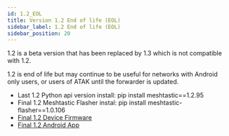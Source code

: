 ```yaml
---
id: 1.2_EOL
title: Version 1.2 End of life (EOL)
sidebar_label: 1.2 End of life (EOL)
sidebar_position: 20
---
```


1.2 is a beta version that has been replaced by 1.3 which is not compatible with 1.2. 

1.2 is end of life but may continue to be useful for networks with Android only users, or users of ATAK until the forwarder is updated.

* Last 1.2 Python api version install: pip install meshtastic==1.2.95
* Final 1.2 Meshtastic Flasher instal: pip install meshtastic-flasher==1.0.106
* [Final 1.2 Device Firmware](https://github.com/meshtastic/Meshtastic-device/releases/tag/v1.2.65.0adc5ce)
* [Final 1.2 Android App](https://github.com/meshtastic/Meshtastic-Android/releases/tag/1.2.67)